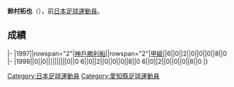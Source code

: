 {{unreferenced|time=2013-07-05T08:46:33+00:00}}
{{Infobox football biography
|name=鈴村拓也
|image=
|fullname=鈴村拓也
|birth_date={{Birth date and age|1978|9|13}}
|cityofbirth=[[愛知縣|愛知縣]]
|countryofbirth=[[日本|日本]]
|position=[[中场|中场]]
|currentclub=
|years=1997-1998
|clubs=[[神戶勝利船|神戶勝利船]]
|caps(goals)=
|nationalyears=
|nationalteam=
|nationalcaps(goals)=
}}
'''鈴村拓也'''（{{Bd|1978年|9月13日||}}），前[[日本|日本]][[足球|足球]][[運動員|運動員]]。

==成績==
{{Football player club statistics 1|YYN}}
{{Football player club statistics 2|JPN|YYN}}
|-
|1997||rowspan="2"|[[神戶勝利船|神戶勝利船]]||rowspan="2"|[[日本職業足球甲級聯賽|甲級]]||6||0||2||0||0||0||8||0
|-
|1998||0||0||||||||||0||0
{{Football player club statistics 3|1|JPN}}6||0||2||0||0||0||8||0
{{Football player club statistics 5}}6||0||2||0||0||0||8||0
|}

{{Japan-sport-bio-stub}}
{{Soccer-player-stub}}
[[Category:日本足球運動員|Category:日本足球運動員]]
[[Category:愛知縣足球運動員|Category:愛知縣足球運動員]]